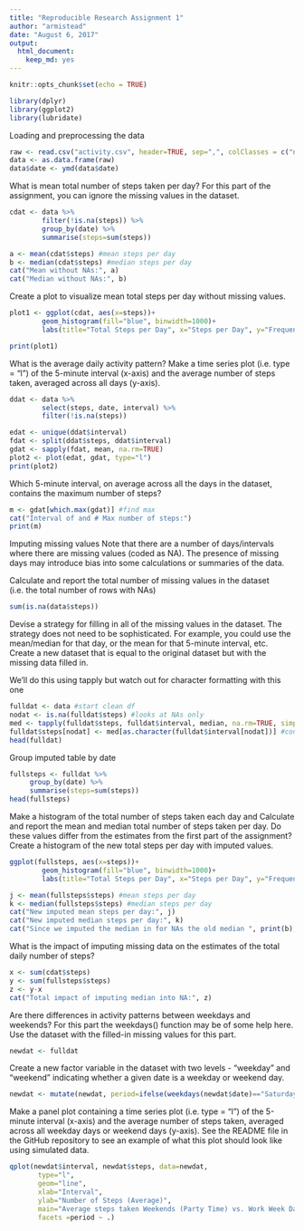 ```yaml
---
title: "Reproducible Research Assignment 1"
author: "armistead"
date: "August 6, 2017"
output: 
  html_document: 
    keep_md: yes
---
```


```r
knitr::opts_chunk$set(echo = TRUE)
```

```r
library(dplyr)
library(ggplot2)
library(lubridate)
```

Loading and preprocessing the data

```r
raw <- read.csv("activity.csv", header=TRUE, sep=",", colClasses = c("numeric", "character", "integer"))
data <- as.data.frame(raw)
data$date <- ymd(data$date)
```

What is mean total number of steps taken per day?
For this part of the assignment, you can ignore the missing values in the dataset.

```r
cdat <- data %>%
        filter(!is.na(steps)) %>%
        group_by(date) %>%
        summarise(steps=sum(steps))

a <- mean(cdat$steps) #mean steps per day
b <- median(cdat$steps) #median steps per day
cat("Mean without NAs:", a)
cat("Median without NAs:", b)
```

Create a plot to visualize mean total steps per day without missing values.

```r
plot1 <- ggplot(cdat, aes(x=steps))+
        geom_histogram(fill="blue", binwidth=1000)+
        labs(title="Total Steps per Day", x="Steps per Day", y="Frequency")

print(plot1)
```


What is the average daily activity pattern?
Make a time series plot (i.e. type = "l") of the 5-minute interval (x-axis) and the average number of steps taken, averaged across all days (y-axis).

```r
ddat <- data %>%
        select(steps, date, interval) %>%
        filter(!is.na(steps))

edat <- unique(ddat$interval)
fdat <- split(ddat$steps, ddat$interval)
gdat <- sapply(fdat, mean, na.rm=TRUE)
plot2 <- plot(edat, gdat, type="l")
print(plot2)
```

Which 5-minute interval, on average across all the days in the dataset, contains the maximum number of steps?

```r
m <- gdat[which.max(gdat)] #find max
cat("Interval of and # Max number of steps:")
print(m)
```

Imputing missing values
Note that there are a number of days/intervals where there are missing values (coded as NA). The presence of missing days may introduce bias into some calculations or summaries of the data.

Calculate and report the total number of missing values in the dataset (i.e. the total number of rows with NAs)

```r
sum(is.na(data$steps))
```

Devise a strategy for filling in all of the missing values in the dataset. The strategy does not need to be sophisticated. For example, you could use the mean/median for that day, or the mean for that 5-minute interval, etc.
Create a new dataset that is equal to the original dataset but with the missing data filled in.

We'll do this using tapply but watch out for character formatting with this one

```r
fulldat <- data #start clean df
nodat <- is.na(fulldat$steps) #looks at NAs only
med <- tapply(fulldat$steps, fulldat$interval, median, na.rm=TRUE, simplify=TRUE) #plug median in for NA values
fulldat$steps[nodat] <- med[as.character(fulldat$interval[nodat])] #connect tables together
head(fulldat)
```


Group imputed table by date
```r
fullsteps <- fulldat %>%
     group_by(date) %>%
     summarise(steps=sum(steps))
head(fullsteps)
```

Make a histogram of the total number of steps taken each day and Calculate and report the mean and median total number of steps taken per day.
Do these values differ from the estimates from the first part of the assignment?
Create a histogram of the new total steps per day with imputed values.

```r
ggplot(fullsteps, aes(x=steps))+
        geom_histogram(fill="blue", binwidth=1000)+
        labs(title="Total Steps per Day", x="Steps per Day", y="Frequency")

j <- mean(fullsteps$steps) #mean steps per day
k <- median(fullsteps$steps) #median steps per day
cat("New imputed mean steps per day:", j)
cat("New imputed median steps per day:", k)
cat("Since we imputed the median in for NAs the old median ", print(b), " now equals the median", print(k))
```

What is the impact of imputing missing data on the estimates of the total daily number of steps?

```r
x <- sum(cdat$steps)
y <- sum(fullsteps$steps)
z <- y-x
cat("Total impact of imputing median into NA:", z)
```

Are there differences in activity patterns between weekdays and weekends?
For this part the weekdays() function may be of some help here. Use the dataset with the filled-in missing values for this part.

```r
newdat <- fulldat
```

Create a new factor variable in the dataset with two levels - "weekday" and "weekend" indicating whether a given date is a weekday or weekend day.

```r
newdat <- mutate(newdat, period=ifelse(weekdays(newdat$date)=="Saturday" | weekdays(newdat$date)=="Sunday", "Party Time", "Work Daze"))
```

Make a panel plot containing a time series plot (i.e. type = "l") of the 5-minute interval (x-axis) and the average number of steps taken, averaged across all weekday days or weekend days (y-axis). See the README file in the GitHub repository to see an example of what this plot should look like using simulated data.

```r
qplot(newdat$interval, newdat$steps, data=newdat,
       type="l",
       geom="line",
       xlab="Interval",
       ylab="Number of Steps (Average)",
       main="Average steps taken Weekends (Party Time) vs. Work Week Daze",
       facets =period ~ .)
```
